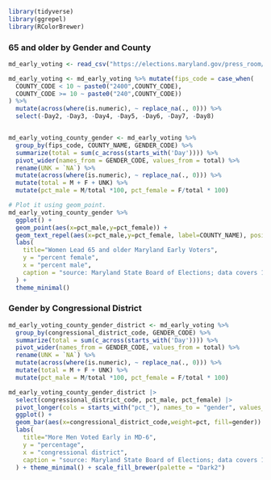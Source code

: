 ```r
library(tidyverse)
library(ggrepel)
library(RColorBrewer)
```

### 65 and older by Gender and County

```r
md_early_voting <- read_csv("https://elections.maryland.gov/press_room/2024_stats/PG24/EarlyVoting%20RAW%20data.csv") %>% filter(AgeGroup == '65 and older')

md_early_voting <- md_early_voting %>% mutate(fips_code = case_when(
  COUNTY_CODE < 10 ~ paste0("2400",COUNTY_CODE),
  COUNTY_CODE >= 10 ~ paste0("240",COUNTY_CODE))
) %>% 
  mutate(across(where(is.numeric), ~ replace_na(., 0))) %>% 
  select(-Day2, -Day3, -Day4, -Day5, -Day6, -Day7, -Day8)


md_early_voting_county_gender <- md_early_voting %>% 
  group_by(fips_code, COUNTY_NAME, GENDER_CODE) %>% 
  summarize(total = sum(c_across(starts_with('Day')))) %>% 
  pivot_wider(names_from = GENDER_CODE, values_from = total) %>% 
  rename(UNK = `NA`) %>% 
  mutate(across(where(is.numeric), ~ replace_na(., 0))) %>% 
  mutate(total = M + F + UNK) %>% 
  mutate(pct_male = M/total *100, pct_female = F/total * 100)

# Plot it using geom_point.
md_early_voting_county_gender %>%
  ggplot() +
  geom_point(aes(x=pct_male,y=pct_female)) +
  geom_text_repel(aes(x=pct_male,y=pct_female, label=COUNTY_NAME), position=position_jitter(width=1,height=1)) +
  labs(
    title="Women Lead 65 and older Maryland Early Voters",
    y = "percent female",
    x = "percent male",
    caption = "source: Maryland State Board of Elections; data covers 1st day"
  ) +
  theme_minimal()
```

### Gender by Congressional District

```r
md_early_voting_county_gender_district <- md_early_voting %>% 
  group_by(congressional_district_code, GENDER_CODE) %>% 
  summarize(total = sum(c_across(starts_with('Day')))) %>% 
  pivot_wider(names_from = GENDER_CODE, values_from = total) %>% 
  rename(UNK = `NA`) %>% 
  mutate(across(where(is.numeric), ~ replace_na(., 0))) %>% 
  mutate(total = M + F + UNK) %>% 
  mutate(pct_male = M/total *100, pct_female = F/total * 100)
```

```r
md_early_voting_county_gender_district |> 
  select(congressional_district_code, pct_male, pct_female) |> 
  pivot_longer(cols = starts_with("pct_"), names_to = "gender", values_to = "pct") |> 
  ggplot() +
  geom_bar(aes(x=congressional_district_code,weight=pct, fill=gender)) +
  labs(
    title="More Men Voted Early in MD-6",
    y = "percentage",
    x = "congressional district",
    caption = "source: Maryland State Board of Elections; data covers 1st day"
  ) + theme_minimal() + scale_fill_brewer(palette = "Dark2")
```


